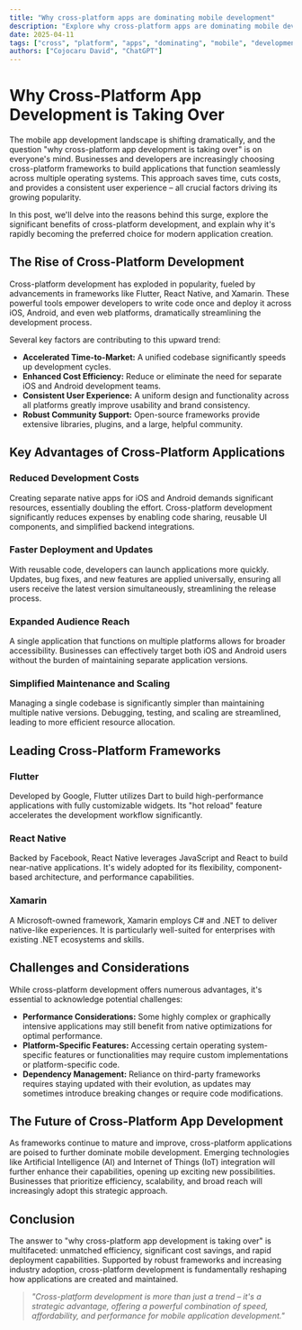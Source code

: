 ```yaml
---
title: "Why cross-platform apps are dominating mobile development"
description: "Explore why cross-platform apps are dominating mobile development in this detailed guide, offering insights, strategies, and practical tips to enhance your understanding and application of the topic."
date: 2025-04-11
tags: ["cross", "platform", "apps", "dominating", "mobile", "development"]
authors: ["Cojocaru David", "ChatGPT"]
---
```


# Why Cross-Platform App Development is Taking Over

The mobile app development landscape is shifting dramatically, and the question "why cross-platform app development is taking over" is on everyone's mind. Businesses and developers are increasingly choosing cross-platform frameworks to build applications that function seamlessly across multiple operating systems. This approach saves time, cuts costs, and provides a consistent user experience – all crucial factors driving its growing popularity.

In this post, we'll delve into the reasons behind this surge, explore the significant benefits of cross-platform development, and explain why it's rapidly becoming the preferred choice for modern application creation.

## The Rise of Cross-Platform Development

Cross-platform development has exploded in popularity, fueled by advancements in frameworks like Flutter, React Native, and Xamarin. These powerful tools empower developers to write code once and deploy it across iOS, Android, and even web platforms, dramatically streamlining the development process.

Several key factors are contributing to this upward trend:

- **Accelerated Time-to-Market:** A unified codebase significantly speeds up development cycles.
- **Enhanced Cost Efficiency:** Reduce or eliminate the need for separate iOS and Android development teams.
- **Consistent User Experience:** A uniform design and functionality across all platforms greatly improve usability and brand consistency.
- **Robust Community Support:** Open-source frameworks provide extensive libraries, plugins, and a large, helpful community.

## Key Advantages of Cross-Platform Applications

### Reduced Development Costs

Creating separate native apps for iOS and Android demands significant resources, essentially doubling the effort. Cross-platform development significantly reduces expenses by enabling code sharing, reusable UI components, and simplified backend integrations.

### Faster Deployment and Updates

With reusable code, developers can launch applications more quickly. Updates, bug fixes, and new features are applied universally, ensuring all users receive the latest version simultaneously, streamlining the release process.

### Expanded Audience Reach

A single application that functions on multiple platforms allows for broader accessibility. Businesses can effectively target both iOS and Android users without the burden of maintaining separate application versions.

### Simplified Maintenance and Scaling

Managing a single codebase is significantly simpler than maintaining multiple native versions. Debugging, testing, and scaling are streamlined, leading to more efficient resource allocation.

## Leading Cross-Platform Frameworks

### Flutter

Developed by Google, Flutter utilizes Dart to build high-performance applications with fully customizable widgets. Its "hot reload" feature accelerates the development workflow significantly.

### React Native

Backed by Facebook, React Native leverages JavaScript and React to build near-native applications. It's widely adopted for its flexibility, component-based architecture, and performance capabilities.

### Xamarin

A Microsoft-owned framework, Xamarin employs C# and .NET to deliver native-like experiences. It is particularly well-suited for enterprises with existing .NET ecosystems and skills.

## Challenges and Considerations

While cross-platform development offers numerous advantages, it's essential to acknowledge potential challenges:

- **Performance Considerations:** Some highly complex or graphically intensive applications may still benefit from native optimizations for optimal performance.
- **Platform-Specific Features:** Accessing certain operating system-specific features or functionalities may require custom implementations or platform-specific code.
- **Dependency Management:** Reliance on third-party frameworks requires staying updated with their evolution, as updates may sometimes introduce breaking changes or require code modifications.

## The Future of Cross-Platform App Development

As frameworks continue to mature and improve, cross-platform applications are poised to further dominate mobile development. Emerging technologies like Artificial Intelligence (AI) and Internet of Things (IoT) integration will further enhance their capabilities, opening up exciting new possibilities. Businesses that prioritize efficiency, scalability, and broad reach will increasingly adopt this strategic approach.

## Conclusion

The answer to "why cross-platform app development is taking over" is multifaceted: unmatched efficiency, significant cost savings, and rapid deployment capabilities. Supported by robust frameworks and increasing industry adoption, cross-platform development is fundamentally reshaping how applications are created and maintained.

> _"Cross-platform development is more than just a trend – it's a strategic advantage, offering a powerful combination of speed, affordability, and performance for mobile application development."_
